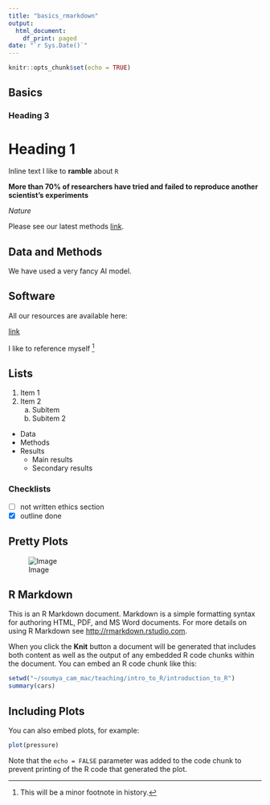 ```yaml
---
title: "basics_rmarkdown"
output:
  html_document:
    df_print: paged
date: "`r Sys.Date()`"
---
```


```r
knitr::opts_chunk$set(echo = TRUE)
```

## Basics

### Heading 3

# Heading 1

Inline text I like to __ramble__ about `R` \

**More than 70% of researchers have tried and failed to reproduce another scientist's experiments** \

*Nature*

Please see our latest methods [link](#methods-section).

## Data and Methods {#methods-section}

We have used a very fancy AI model. 

## Software

All our resources are available here:

[link](https://cambiotraining.github.io/reproducibility-training)

I like to reference myself [^1]

[^1]: This will be a minor footnote in history.

## Lists

1. Item 1
2. Item 2
    a. Subitem
    b. Subitem 2
    
* Data
* Methods
* Results
    * Main results
    * Secondary results
    
### Checklists
- [ ] not written ethics section
- [x] outline done

## Pretty Plots

![Image](ima)

## R Markdown

This is an R Markdown document. Markdown is a simple formatting syntax for authoring HTML, PDF, and MS Word documents. For more details on using R Markdown see <http://rmarkdown.rstudio.com>.

When you click the **Knit** button a document will be generated that includes both content as well as the output of any embedded R code chunks within the document. You can embed an R code chunk like this:

```r
setwd("~/soumya_cam_mac/teaching/intro_to_R/introduction_to_R")
summary(cars)
```

## Including Plots

You can also embed plots, for example:

```r
plot(pressure)
```

Note that the `echo = FALSE` parameter was added to the code chunk to prevent printing of the R code that generated the plot.
